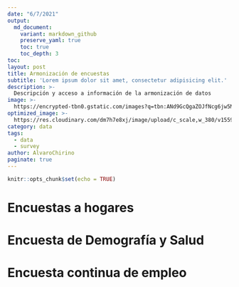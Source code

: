 ```yaml
---
date: "6/7/2021"
output: 
  md_document:
    variant: markdown_github
    preserve_yaml: true
    toc: true
    toc_depth: 3
toc: 
layout: post
title: Armonización de encuestas
subtitle: 'Lorem ipsum dolor sit amet, consectetur adipisicing elit.'
description: >-
  Descripción y acceso a información de la armonización de datos  
image: >-
  https://encrypted-tbn0.gstatic.com/images?q=tbn:ANd9GcQgaZOJfNcg6jw5Mcv4QqD4cnrjz1173dKK5TgoNo8Rmlg3FNMmrBMf5TRkFtaz-Rq1nQU&usqp=CAU
optimized_image: >-
  https://res.cloudinary.com/dm7h7e8xj/image/upload/c_scale,w_380/v1559821647/theme6_qeeojf.jpg
category: data
tags:
  - data
  - survey
author: AlvaroChirino
paginate: true
---
```


```r
knitr::opts_chunk$set(echo = TRUE)
```

# Encuestas a hogares

# Encuesta de Demografía y Salud

# Encuesta continua de empleo

